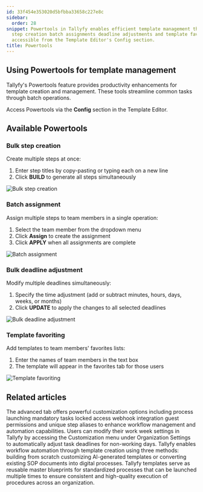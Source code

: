 ```yaml
---
id: 33f454e353020d5bfbba33658c227e8c
sidebar:
  order: 28
snippet: Powertools in Tallyfy enables efficient template management through bulk
  step creation batch assignments deadline adjustments and template favoriting features
  accessible from the Template Editor's Config section.
title: Powertools
---
```


## Using Powertools for template management

Tallyfy's Powertools feature provides productivity enhancements for template creation and management. These tools streamline common tasks through batch operations.

Access Powertools via the **Config** section in the Template Editor.

## Available Powertools

### Bulk step creation

Create multiple steps at once:
1. Enter step titles by copy-pasting or typing each on a new line
2. Click **BUILD** to generate all steps simultaneously

![Bulk step creation](https://screenshots.tallyfy.com/tallyfy%2Fpro%2Fdesktop-light-click-powertools-create-steps.png)

### Batch assignment

Assign multiple steps to team members in a single operation:
1. Select the team member from the dropdown menu
2. Click **Assign** to create the assignment
3. Click **APPLY** when all assignments are complete

![Batch assignment](https://screenshots.tallyfy.com/tallyfy%2Fpro%2Fdesktop-light-click-powertools-assign.png)

### Bulk deadline adjustment

Modify multiple deadlines simultaneously:
1. Specify the time adjustment (add or subtract minutes, hours, days, weeks, or months)
2. Click **UPDATE** to apply the changes to all selected deadlines

![Bulk deadline adjustment](https://screenshots.tallyfy.com/tallyfy%2Fpro%2Fdesktop-light-click-powertools-deadlines.png)

### Template favoriting

Add templates to team members' favorites lists:
1. Enter the names of team members in the text box
2. The template will appear in the favorites tab for those users

![Template favoriting](https://screenshots.tallyfy.com/tallyfy%2Fpro%2Fdesktop-light-click-powertools-favorite.png)


## Related articles
<CardGrid>
<LinkTitleCard header="<b>Tasks > Advanced tab</b>" href="/products/pro/tracking-and-tasks/tasks/how-can-i-utilize-tallyfys-advanced-tab-features/" > The advanced tab offers powerful customization options including process launching mandatory tasks locked access webhook integration guest permissions and unique step aliases to enhance workflow management and automation capabilities. </LinkTitleCard>
<LinkTitleCard header="<b>Org Settings > Customize work week</b>" href="/products/pro/settings/org-settings/how-to-adjust-task-deadlines-to-work-week/" > Users can modify their work week settings in Tallyfy by accessing the Customization menu under Organization Settings to automatically adjust task deadlines for non-working days. </LinkTitleCard>
<LinkTitleCard header="<b>Templates > Create a template</b>" href="/products/pro/documenting/templates/create-template/" > Tallyfy enables workflow automation through template creation using three methods: building from scratch customizing AI-generated templates or converting existing SOP documents into digital processes. </LinkTitleCard>
<LinkTitleCard header="<b>Documenting > Templates</b>" href="/products/pro/documenting/templates/" > Tallyfy templates serve as reusable master blueprints for standardized processes that can be launched multiple times to ensure consistent and high-quality execution of procedures across an organization. </LinkTitleCard>
</CardGrid>